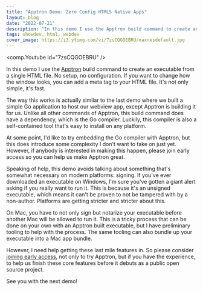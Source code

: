 ```yaml
---
title: "Apptron Demo: Zero Config HTML5 Native Apps"
layout: blog
date: "2022-07-21"
description: "In this demo I use the Apptron build command to create an executable from a single HTML file."
tags: showdev, html, webdev
cover_image: https://i3.ytimg.com/vi/7zsCQGOEBRU/maxresdefault.jpg
---
```

<comp.Youtube id="7zsCQGOEBRU" />

In this demo I use the [Apptron](https://progrium.com/blog/apptron-announcement/) build command to create an executable from a single HTML file. No setup, no configuration. If you want to change how the window looks, you can add a meta tag to your HTML file. It's not only simple, it's fast.

The way this works is actually similar to the last demo where we built a simple Go application to host our webview app, except Apptron is building it for us. Unlike all other commands of Apptron, this build command does have a dependency, which is the Go compiler. Luckily, this compiler is also a self-contained tool that's easy to install on any platform. 

At some point, I'd like to try embedding the Go compiler with Apptron, but this does introduce some complexity I don't want to take on just yet. However, if anybody is interested in making this happen, please join early access so you can help us make Apptron great.

Speaking of help, this demo avoids talking about something that's somewhat necessary on modern platforms: signing. If you've ever downloaded an executable on Windows, I'm sure you've gotten a giant alert asking if you really want to run it. This is because it's an unsigned executable, which means it can't be proven to not be tampered with by a non-author. Platforms are getting stricter and stricter about this.

On Mac, you have to not only sign but notarize your executable before another Mac will be allowed to run it. This is a tricky process that can be done on your own with an Apptron built executable, but I have preliminary tooling to help with the process. The same tooling can also bundle up your executable into a Mac app bundle. 

However, I need help getting these last mile features in. So please consider [joining early access](https://tractor.dev/apptron/), not only to try Apptron, but if you have the experience, to help us finish these core features before it debuts as a public open source project. 

See you with the next demo!

